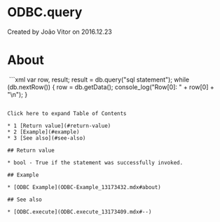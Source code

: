 
# ODBC.query 

 Created by  João Vitor on 2016.12.23

# About

 ```xml
var row, result;
result = db.query("sql statement");
while (db.nextRow()) {
   row = db.getData();
   console_log("Row[0]: " + row[0] + "\n");
}
```

Click here to expand Table of Contents

* 1 [Return value](#return-value)
* 2 [Example](#example)
* 3 [See also](#see-also)

## Return value

* bool - True if the statement was successfully invoked.

## Example

* [ODBC Example](ODBC-Example_13173432.mdx#about)

## See also

* [ODBC.execute](ODBC.execute_13173409.mdx#--)


